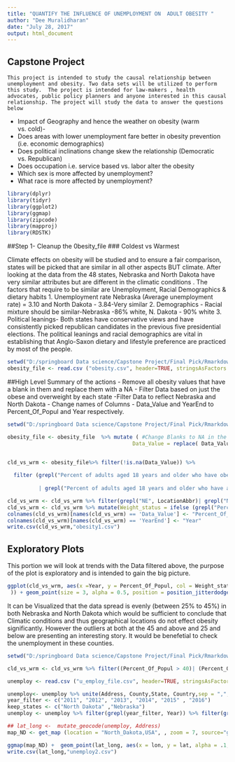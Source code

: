 ---
title: "QUANTIFY THE INFLUENCE OF UNEMPLOYMENT ON  ADULT OBESITY "
author: "Dee Muralidharan"
date: "July 28, 2017"
output: html_document
---

## Capstone Project

	This project is intended to study the causal relationship between unemployment and obesity. Two data sets will be utilized to perform this study.  The project is intended for law-makers , health advocates, public policy planners and anyone interested in this causal relationship. The project will study the data to answer the questions below 

-	Impact of Geography and hence the weather on obesity (warm vs. cold)- 
-	Does areas with lower unemployment fare better in obesity prevention (i.e. economic demographics)
-	Does political inclinations change skew the relationship (Democratic vs. Republican) 
-	Does occupation i.e. service based vs. labor alter the obesity 
-	Which sex is more affected by unemployment?
-	What race is more affected by unemployment?


```{r}
library(dplyr)
library(tidyr)
library(ggplot2)
library(ggmap)
library(zipcode)
library(mapproj)
library(RDSTK)
```

##Step 1- Cleanup the 0besity_file
### Coldest vs Warmest

Climate effects on obesity will be studied and to ensure a fair comparison, states will be picked that are similar in all other aspects BUT climate. After looking at the data from the 48 states, Nebraska and North Dakota have very similar attributes but are different in the climatic conditions . 
The factors that require to be similar are Unemployment, Racial Demographics & dietary habits 
1. Unemployment rate Nebraska (Average unemployment rate) = 3.10 and North Dakota - 3.84-Very similar
2. Demographics - Racial mixture should be similar-Nebraska -86% white, N. Dakota - 90% white
3. Political leanings- Both states have conservative views and have consistently picked republican candidates in the previous five presidential elections. The political leanings and racial demographics are vital in establishing that Anglo-Saxon dietary and lifestyle preference are practiced by most of the people.  

 
```{r}
setwd("D:/springboard Data science/Capstone Project/Final Pick/Rmarkdown Home Drive")
obesity_file <- read.csv ("obesity.csv", header=TRUE, stringsAsFactors = FALSE)


```

##High Level Summary of the actions 
- Remove all obesity values that have a blank in them and replace them with a NA
- Filter Data based on just the obese and overweight by each state 
-Filter Data to reflect Nebraska and North Dakota
- Change names of Columns - Data_Value and YearEnd to Percent_Of_Popul and Year respectively. 

```{r}
setwd("D:/springboard Data science/Capstone Project/Final Pick/Rmarkdown Home Drive")

obesity_file <- obesity_file  %>% mutate ( #Change Blanks to NA in the whole file 
                                        Data_Value = replace( Data_Value , is.na(Data_Value), NA ))


cld_vs_wrm <- obesity_file%>% filter(!is.na(Data_Value)) %>% 
  
  filter (grepl("Percent of adults aged 18 years and older who have obesity",Question)
          
          | grepl("Percent of adults aged 18 years and older who have an overweight classification",Question))

cld_vs_wrm <- cld_vs_wrm %>% filter(grepl("NE", LocationAbbr)| grepl("ND", LocationAbbr))
cld_vs_wrm <- cld_vs_wrm %>% mutate(Weight_status = ifelse (grepl("Percent of adults aged 18 years and older who have obesity", Question), "Obese", "Overweight"))
colnames(cld_vs_wrm)[names(cld_vs_wrm) == 'Data_Value'] <- "Percent_Of_Popul"
colnames(cld_vs_wrm)[names(cld_vs_wrm) == 'YearEnd'] <- "Year"
write.csv(cld_vs_wrm,"obesity1.csv")
```

## Exploratory Plots 

  This portion we will look at trends with the Data filtered above, the purpose of the plot is exploratory and is intended to gain the big picture. 
  

```{r}

ggplot(cld_vs_wrm, aes(x =Year, y = Percent_Of_Popul, col = Weight_status
 )) + geom_point(size = 3, alpha = 0.5, position = position_jitterdodge (jitter.width = 0.5,dodge.width = 0.75)) + facet_grid(.~LocationDesc)+  theme_minimal()
```

  It can be Visualized that the data spread is evenly (between 25% to 45%) in both Nebraska and North Dakota which would be sufficient to conclude that Climatic conditions and thus geographical locations do not effect obesity significantly. However the outliers at both at the 45 and above and 25 and below are presenting an interesting story. It would be benefetial to check the unemployment in these counties. 

```{r}

setwd("D:/springboard Data science/Capstone Project/Final Pick/Rmarkdown Home Drive")

cld_vs_wrm <- cld_vs_wrm %>% filter((Percent_Of_Popul > 40)| (Percent_Of_Popul < 25))

unemploy <- read.csv ("u_employ_file.csv", header=TRUE, stringsAsFactors = FALSE)

unemploy<- unemploy %>% unite(Address, County,State, Country,sep = ",", remove = FALSE)
year_filter <- c("2011", "2012", "2013", "2014", "2015" , "2016")
keep_states <- c("North Dakota" ,"Nebraska")
unemploy <- unemploy %>% filter(grepl(year_filter, Year)) %>% filter(grepl(keep_states,State))

## lat_long <-  mutate_geocode(unemploy, Address)
map_ND <- get_map (location = "North_Dakota,USA", , zoom = 7, source="google",maptype = "roadmap", crop= TRUE)

ggmap(map_ND) +  geom_point(lat_long, aes(x = lon, y = lat, alpha = .1, color= "Rate" ))+ scale_color_brewer(type = "seq", palette = 1)
write.csv(lat_long,"unemploy2.csv")
```





